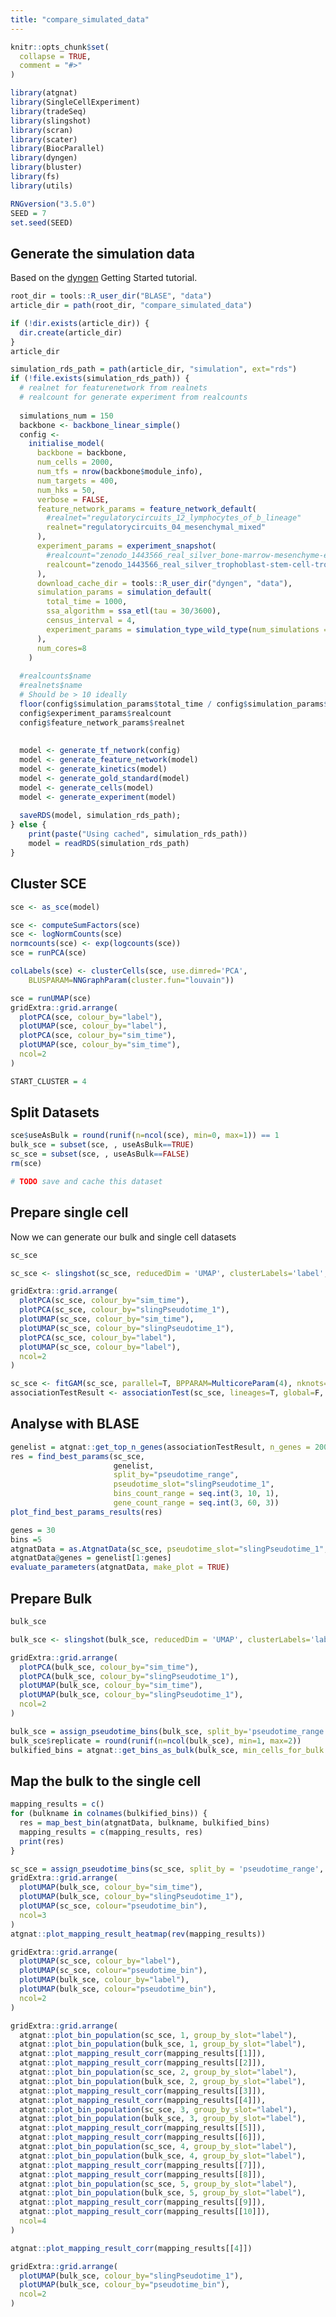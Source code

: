 ```yaml
---
title: "compare_simulated_data"
---
```


```r
knitr::opts_chunk$set(
  collapse = TRUE,
  comment = "#>"
)
```

```r
library(atgnat)
library(SingleCellExperiment)
library(tradeSeq)
library(slingshot)
library(scran)
library(scater)
library(BiocParallel)
library(dyngen)
library(bluster)
library(fs)
library(utils)
```

```r
RNGversion("3.5.0")
SEED = 7
set.seed(SEED)
```
## Generate the simulation data
Based on the [dyngen](https://dyngen.dynverse.org/articles/getting_started.html#step-1-define-backbone-and-other-parameters) Getting Started tutorial. 
```r

root_dir = tools::R_user_dir("BLASE", "data")
article_dir = path(root_dir, "compare_simulated_data")

if (!dir.exists(article_dir)) {
  dir.create(article_dir)
}
article_dir

simulation_rds_path = path(article_dir, "simulation", ext="rds")
if (!file.exists(simulation_rds_path)) {
  # realnet for featurenetwork from realnets
  # realcount for generate experiment from realcounts
  
  simulations_num = 150
  backbone <- backbone_linear_simple()
  config <-
    initialise_model(
      backbone = backbone,
      num_cells = 2000,
      num_tfs = nrow(backbone$module_info),
      num_targets = 400,
      num_hks = 50,
      verbose = FALSE,
      feature_network_params = feature_network_default(
        #realnet="regulatorycircuits_12_lymphocytes_of_b_lineage"
        realnet="regulatorycircuits_04_mesenchymal_mixed"
      ),
      experiment_params = experiment_snapshot(
        #realcount="zenodo_1443566_real_silver_bone-marrow-mesenchyme-erythrocyte-differentiation_mca"
        realcount="zenodo_1443566_real_silver_trophoblast-stem-cell-trophoblast-differentiation_mca"
      ),
      download_cache_dir = tools::R_user_dir("dyngen", "data"),
      simulation_params = simulation_default(
        total_time = 1000,
        ssa_algorithm = ssa_etl(tau = 30/3600),
        census_interval = 4,
        experiment_params = simulation_type_wild_type(num_simulations = simulations_num, seed=seq_len(simulations_num))
      ),
      num_cores=8
    )
  
  #realcounts$name
  #realnets$name
  # Should be > 10 ideally
  floor(config$simulation_params$total_time / config$simulation_params$census_interval) * simulations_num / config$numbers$num_cells
  config$experiment_params$realcount
  config$feature_network_params$realnet
  
  
  model <- generate_tf_network(config)
  model <- generate_feature_network(model)
  model <- generate_kinetics(model)
  model <- generate_gold_standard(model)
  model <- generate_cells(model)
  model <- generate_experiment(model)
  
  saveRDS(model, simulation_rds_path);
} else {
    print(paste("Using cached", simulation_rds_path))
    model = readRDS(simulation_rds_path)
}

```

## Cluster SCE
```r
sce <- as_sce(model)

sce <- computeSumFactors(sce)
sce <- logNormCounts(sce)
normcounts(sce) <- exp(logcounts(sce))
sce = runPCA(sce)

colLabels(sce) <- clusterCells(sce, use.dimred='PCA',
    BLUSPARAM=NNGraphParam(cluster.fun="louvain")) 

sce = runUMAP(sce)
gridExtra::grid.arrange(
  plotPCA(sce, colour_by="label"),
  plotUMAP(sce, colour_by="label"),
  plotPCA(sce, colour_by="sim_time"),
  plotUMAP(sce, colour_by="sim_time"),
  ncol=2
)

```
```r
START_CLUSTER = 4
```

## Split Datasets
```r

sce$useAsBulk = round(runif(n=ncol(sce), min=0, max=1)) == 1
bulk_sce = subset(sce, , useAsBulk==TRUE)
sc_sce = subset(sce, , useAsBulk==FALSE)
rm(sce)

# TODO save and cache this dataset
```

## Prepare single cell
Now we can generate our bulk and single cell datasets
```r
sc_sce

sc_sce <- slingshot(sc_sce, reducedDim = 'UMAP', clusterLabels='label', start.clus=START_CLUSTER)

gridExtra::grid.arrange(
  plotPCA(sc_sce, colour_by="sim_time"),
  plotPCA(sc_sce, colour_by="slingPseudotime_1"),
  plotUMAP(sc_sce, colour_by="sim_time"),
  plotUMAP(sc_sce, colour_by="slingPseudotime_1"),
  plotPCA(sc_sce, colour_by="label"),
  plotUMAP(sc_sce, colour_by="label"),
  ncol=2
)

sc_sce <- fitGAM(sc_sce, parallel=T, BPPARAM=MulticoreParam(4), nknots=4)
associationTestResult <- associationTest(sc_sce, lineages=T, global=F, contrastType="consecutive")

```

## Analyse with BLASE
```r
genelist = atgnat::get_top_n_genes(associationTestResult, n_genes = 200, lineage = 1)
res = find_best_params(sc_sce,
                       genelist,
                       split_by="pseudotime_range",
                       pseudotime_slot="slingPseudotime_1",
                       bins_count_range = seq.int(3, 10, 1),
                       gene_count_range = seq.int(3, 60, 3))
plot_find_best_params_results(res)
```
```r
genes = 30
bins =5
atgnatData = as.AtgnatData(sc_sce, pseudotime_slot="slingPseudotime_1", n_bins=bins, split_by="pseudotime_range")
atgnatData@genes = genelist[1:genes]
evaluate_parameters(atgnatData, make_plot = TRUE)
```
## Prepare Bulk
```r
bulk_sce

bulk_sce <- slingshot(bulk_sce, reducedDim = 'UMAP', clusterLabels='label', start.clus=START_CLUSTER)

gridExtra::grid.arrange(
  plotPCA(bulk_sce, colour_by="sim_time"),
  plotPCA(bulk_sce, colour_by="slingPseudotime_1"),
  plotUMAP(bulk_sce, colour_by="sim_time"),
  plotUMAP(bulk_sce, colour_by="slingPseudotime_1"),
  ncol=2
)

bulk_sce = assign_pseudotime_bins(bulk_sce, split_by='pseudotime_range', n_bins = bins, pseudotime_slot="slingPseudotime_1")
bulk_sce$replicate = round(runif(n=ncol(bulk_sce), min=1, max=2))
bulkified_bins = atgnat::get_bins_as_bulk(bulk_sce, min_cells_for_bulk = 20)
```

## Map the bulk to the single cell
```r
mapping_results = c()
for (bulkname in colnames(bulkified_bins)) {
  res = map_best_bin(atgnatData, bulkname, bulkified_bins)
  mapping_results = c(mapping_results, res)
  print(res)
}

sc_sce = assign_pseudotime_bins(sc_sce, split_by = 'pseudotime_range', n_bins = bins, pseudotime_slot='slingPseudotime_1')
gridExtra::grid.arrange(
  plotUMAP(bulk_sce, colour_by="sim_time"),
  plotUMAP(bulk_sce, colour_by="slingPseudotime_1"),
  plotUMAP(sc_sce, colour="pseudotime_bin"),
  ncol=3
)
atgnat::plot_mapping_result_heatmap(rev(mapping_results))
```
```r
gridExtra::grid.arrange(
  plotUMAP(sc_sce, colour_by="label"),
  plotUMAP(sc_sce, colour="pseudotime_bin"),
  plotUMAP(bulk_sce, colour_by="label"),
  plotUMAP(bulk_sce, colour="pseudotime_bin"),
  ncol=2
)

gridExtra::grid.arrange(
  atgnat::plot_bin_population(sc_sce, 1, group_by_slot="label"),
  atgnat::plot_bin_population(bulk_sce, 1, group_by_slot="label"),
  atgnat::plot_mapping_result_corr(mapping_results[[1]]),
  atgnat::plot_mapping_result_corr(mapping_results[[2]]),
  atgnat::plot_bin_population(sc_sce, 2, group_by_slot="label"),
  atgnat::plot_bin_population(bulk_sce, 2, group_by_slot="label"),
  atgnat::plot_mapping_result_corr(mapping_results[[3]]),
  atgnat::plot_mapping_result_corr(mapping_results[[4]]),
  atgnat::plot_bin_population(sc_sce, 3, group_by_slot="label"),
  atgnat::plot_bin_population(bulk_sce, 3, group_by_slot="label"),
  atgnat::plot_mapping_result_corr(mapping_results[[5]]),
  atgnat::plot_mapping_result_corr(mapping_results[[6]]),
  atgnat::plot_bin_population(sc_sce, 4, group_by_slot="label"),
  atgnat::plot_bin_population(bulk_sce, 4, group_by_slot="label"),
  atgnat::plot_mapping_result_corr(mapping_results[[7]]),
  atgnat::plot_mapping_result_corr(mapping_results[[8]]),
  atgnat::plot_bin_population(sc_sce, 5, group_by_slot="label"),
  atgnat::plot_bin_population(bulk_sce, 5, group_by_slot="label"),
  atgnat::plot_mapping_result_corr(mapping_results[[9]]),
  atgnat::plot_mapping_result_corr(mapping_results[[10]]),
  ncol=4
)

atgnat::plot_mapping_result_corr(mapping_results[[4]])

gridExtra::grid.arrange(
  plotUMAP(bulk_sce, colour_by="slingPseudotime_1"),
  plotUMAP(bulk_sce, colour_by="pseudotime_bin"),
  ncol=2
)

```
